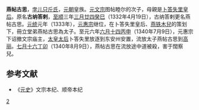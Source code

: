 '''燕帖古思'''{{BD|14世纪|？|1340年|8月9日|catIdx=B}}，[[孛儿只斤氏|孛儿只斤氏]]，[[元朝|元朝]]皇族。[[元文宗|元文宗]]图帖睦尔的次子，母親是[[卜答失里_(皇后)|卜答失里皇后]]。原名'''古纳答剌'''，[[至顺|至顺]]三年[[三月廿四|三月廿四]][[癸巳|癸巳]]（1332年4月19日），古纳答剌更名燕帖古思。[[元统_(元朝)|元统]]元年（1333年），[[元順帝|元惠宗]]继位，在卜答失里皇后、[[燕帖木儿|燕铁木兒]]的策划下，冊立堂弟燕帖古思為太子。至元六年[[六月十四|六月十四]][[丙申|丙申]]（1340年7月9日），元惠宗下诏撤文宗庙主，[[太皇太后|太皇太后]]卜答失里放逐到东安州安置，流放太子燕帖古思到[[高麗|高丽]]。[[七月十六|七月十六]][[丁卯|丁卯]]（1340年8月9日），燕帖古思在流放途中道被殺，害于闊察兒。

==参考文献==
*《[[元史|元史]]》文宗本纪、顺帝本纪

[[Category:元文宗皇子|2]]